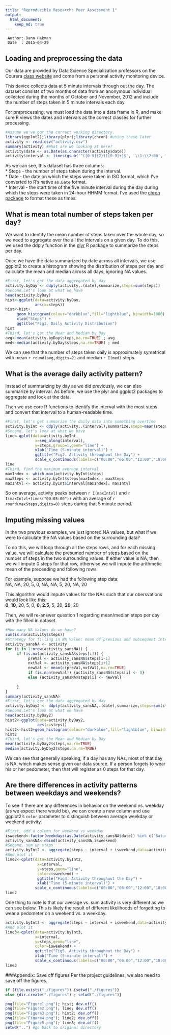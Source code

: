 ```yaml
---
title: "Reproducible Research: Peer Assessment 1"
output: 
  html_document:
    keep_md: true
---
```

     Author: Dann Hekman
     Date  : 2015-04-29

## Loading and preprocessing the data
Our data are provided by Data Science Specialization professors on the Courera [class website](https://d396qusza40orc.cloudfront.net/repdata%2Fdata%2Factivity.zip) and come from a personal activity monitoring device.  

This device collects data at 5 minute intervals through out the day. The dataset consists of two months of data from an anonymous individual collected during the months of October and November, 2012 and include the number of steps taken in 5 minute intervals each day.

For preprocessing, we must load the data into a data frame in R, and make sure R views the dates and intervals as the correct classes for further processing.  
```r
#Assume we've got the correct working directory.
library(ggplot2);library(plyr);library(chron) #using these later
activity <- read.csv("activity.csv")
summary(activity) #What are we looking at here?
activity$date <- as.Date(as.character(activity$date))
activity$interval <- times(gsub('^([0-9]{2})([0-9]+)$', '\\1:\\2:00', formatC(activity$interval,wid=4,fla="0")))
```  
  
As we can see, this dataset has three columns:  
* Steps - the number of steps taken during the interval.  
* Date - the date on which the steps were taken in ISO format, which I've converted to R's native `as.Date` format.  
* Interval - the start time of the five minute interval during the day during which the steps were taken in 24-hour HHMM format. I've used the [chron package](http://cran.r-project.org/web/packages/chron/chron.pdf) to format these as times.  


## What is mean total number of steps taken per day?
We want to identify the mean number of steps taken over the whole day, so we need to aggregate over the all the intervals on a given day. To do this, we used the ddply function in the [plyr](http://cran.r-project.org/web/packages/plyr/index.html) R package to summarize the steps per day.

Once we have the data summarized by date across all intervals, we use ggplot2 to create a histogram showing the distribution of steps per day and calculate the mean and median across all days, ignoring NA values.
```r
#First, let's get the data aggregated by day
activity.byDay <- ddply(activity,.(date),summarize,steps=sum(steps))
#Second,Let's look at what we have
head(activity.byDay)
hist<-ggplot(data=activity.byDay,
             aes(x=steps))
hist<-hist+
     geom_histogram(colour="darkblue",fill="lightblue", binwidth=1000) +      
     xlab("Steps") +
     ggtitle("Fig1. Daily Activity Distribution")
hist
#Third, let's get the Mean and Median by Day
avg<-mean(activity.byDay$steps,na.rm=TRUE) ; avg
med<-median(activity.byDay$steps,na.rm=TRUE) ; med
```    
We can see that the number of steps taken daily is approximately symetrical with mean `r round(avg,digits=2)` and median `r I(med)` steps.  
  
  
## What is the average daily activity pattern?
Instead of summarizing by day as we did previously, we can also summarize by interval. As before, we use the plyr and ggplot2 packages to aggregate and look at the data. 

Then we use core R functions to identify the interval with the most steps and convert that interval to a human-readable time.

```r
#First, let's get summarize the daily data into something overtime
activity.byInt <- ddply(activity,.(interval),summarize,steps=mean(steps,na.rm=TRUE))
#Second, let's look at what we have
line<-qplot(data=activity.byInt,
             x=seq_along(interval),
             y=steps,group=1,geom="line") + 
             xlab("Time (5-minute interval)") +     
             ggtitle("Fig2. Activity throughout the Day") +
             scale_x_continuous(labels=c("00:00","06:00","12:00","18:00","24:00"))
line
#Third, find the maximum average interval
maxIndex <- which.max(activity.byInt$steps)
maxSteps <- activity.byInt$steps[maxIndex]; maxSteps
maxIntvl <- activity.byInt$interval[maxIndex]; maxIntvl
```  
So on average, activity peaks between `r I(maxIntvl)` and `r I(maxIntvl+times("00:05:00"))` with an average of `r round(maxSteps,digits=0)` steps during that 5 minute period.  

## Imputing missing values
In the two previous examples, we just ignored NA values, but what if we were to calculate the NA values based on the surrounding data?

To do this, we will loop through all the steps rows, and for each missing value, we will calculate the presumed number of steps based on the number of steps in the two surrounding values. If either value is NA, then we will impute 0 steps for that row, otherwise we will impute the arithmetic mean of the preceeding and following rows.

For example, suppose we had the following step data:  
NA, NA, 20, 5, 0, NA, NA, 5, 20, NA, 20

This algorithm would impute values for the NAs such that our obersvations would look like this:  
**0**, **10**, 20, 5, 0, **0**, **2.5**, 5, 20, **20**, 20

Then, we will re-answer question 1 regarding mean/median steps per day with the filled in dataset.  

```r
#How many NA Values do we have?
sum(is.na(activity$steps))
#Strategy for filling in NA Value: mean of previous and subsequent intervals
activity_sansNA <- activity
for (i in 1:nrow(activity_sansNA)) {
     if (is.na(activity_sansNA$steps[i])) {
          preVal <- activity_sansNA$steps[i-1]
          nxtVal <- activity_sansNA$steps[i+1]
          newVal <- mean(c(preVal,nxtVal),na.rm=TRUE)
          if (is.nan(newVal)) {activity_sansNA$steps[i] <- 0}
          else {activity_sansNA$steps[i] <- newVal}  
          
     }
}
summary(activity_sansNA)
#First, let's get the data aggregated by day
activity.byDay2 <- ddply(activity_sansNA,.(date),summarize,steps=sum(steps))
#Second,Let's look at what we have
head(activity.byDay2)
hist2<-ggplot(data=activity.byDay2,
              aes(x=steps))
hist2<-hist2+geom_histogram(colour="darkblue",fill="lightblue", binwidth=1000) + xlab("Steps") + ggtitle("Fig3. Steps per Day")
hist2
#Third, let's get the Mean and Median by Day
mean(activity.byDay2$steps,na.rm=TRUE)
median(activity.byDay2$steps,na.rm=TRUE)
```
We can see that generally speaking, if a day has any NAs, most of that day is NA, which makes sense given our data source. If a person forgets to wear his or her pedometer, then that will register as 0 steps for that day.  

## Are there differences in activity patterns between weekdays and weekends?
To see if there are any differences in behavior on the weekend vs. weekday (as we expect there would be), we can create a new column and use ggplot2's `color` parameter to distinguish between average weekday or weekend activity.

```r
#First, add a column for weekend vs weekday
isweekend<-factor(weekdays(as.Date(activity_sansNA$date)) %in% c('Saturday','Sunday'),labels=c("Weekend","Weekday"))
activity_sansNA<-cbind(activity_sansNA,isweekend)
#Second, sum up steps
activity.byInt2 <- aggregate(steps ~ interval + isweekend,data=activity_sansNA,mean)
#And plot it
line2<-qplot(data=activity.byInt2,
              x=interval,
              y=steps,geom="line",
              color=isweekend) +
              ggtitle("Fig4. Activity throughout the Day") + 
              xlab("Time (5-minute interval)") +
             scale_x_continuous(labels=c("00:00","06:00","12:00","18:00","24:00"))
line2
```  
One thing to note is that our average vs. sum activity is very different as we can see below. This is likely the result of different likelihoods of forgetting to wear a pedometer on a weekend vs. a weekday.  

```r
activity.byInt3 <- aggregate(steps ~ interval + isweekend,data=activity_sansNA,sum)
#And plot it
line3<-qplot(data=activity.byInt3,
             x=interval,
             y=steps,geom="line",
             color=isweekend) +
             ggtitle("Fig5. Activity throughout the Day") + 
             xlab("Time (5-minute interval)") +
             scale_x_continuous(labels=c("00:00","06:00","12:00","18:00","24:00"))
line3
```


###Appendix: Save off figures
Per the project guidelines, we also need to save off the figures.
```r
if (file.exists("./figures")) {setwd("./figures")} 
else {dir.create("./figures") ; setwd("./figures")}

png(file="Figure1.png"); hist; dev.off()   
png(file="Figure2.png"); line; dev.off()   
png(file="Figure3.png"); hist2; dev.off() 
png(file="Figure4.png"); line2; dev.off() 
png(file="Figure5.png"); line3; dev.off() 
setwd("..") #go back to original directory

```